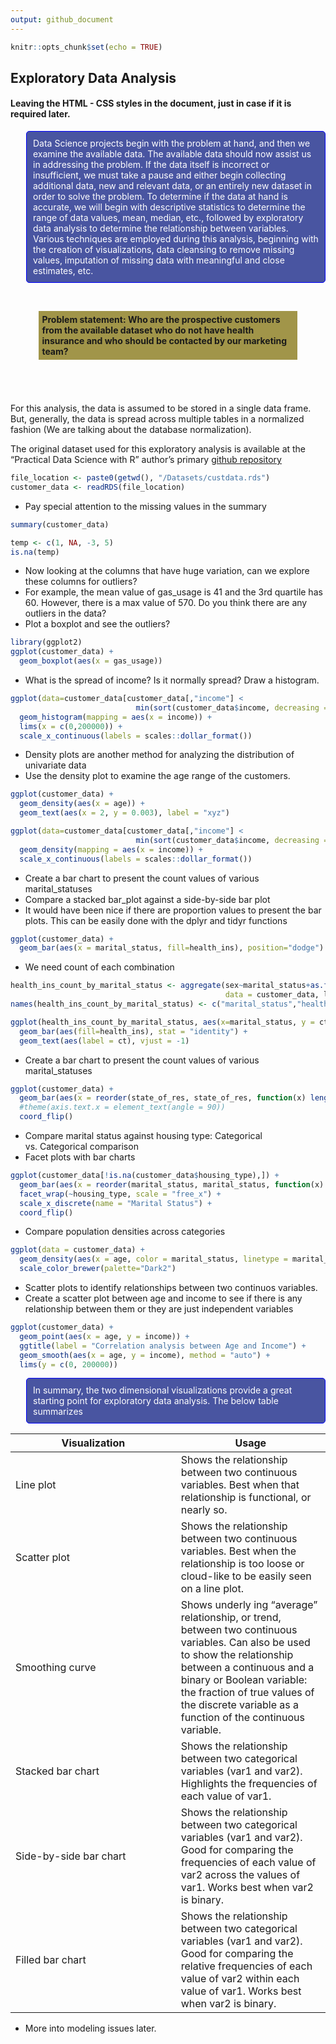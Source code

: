 ```yaml
---
output: github_document
---
```


```r
knitr::opts_chunk$set(echo = TRUE)
```

## Exploratory Data Analysis 
#### Leaving the HTML - CSS styles in the document, just in case if it is required later. 

<style>
p.blue_box {
  background-color: #4955a1;
  color: #FFFFFF;
  padding: 10px;
  border: 1px solid blue;
  margin-left: 25px;
  border-radius: 5px;
  font-style: normal;
}

p.heading {
  background-color: #a19549;
  margin: auto;
  width: 80%;
  padding: 5px;
  font-style: bold;
}

p.regular {
  margin: auto;
  padding: 5px;
}

</style>

<p class="blue_box">
Data Science projects begin with the problem at hand, and then we examine the available data. The available data should now assist us in addressing the problem. If the data itself is incorrect or insufficient, we must take a pause and either begin collecting additional data, new and relevant data, or an entirely new dataset in order to solve the problem. To determine if the data at hand is accurate, we will begin with descriptive statistics to determine the range of data values, mean, median, etc., followed by exploratory data analysis to determine the relationship between variables. Various techniques are employed during this analysis, beginning with the creation of visualizations, data cleansing to remove missing values, imputation of missing data with meaningful and close estimates, etc. </p>

<br>

<p class="heading"> <b>Problem statement: Who are the prospective customers from the available dataset who do not have health insurance and who should be contacted by our marketing team?</b> </p>

</br>

<p class="regular"> For this analysis, the data is assumed to be stored in a single data frame. But, generally, the data is spread across multiple tables in a normalized fashion (We are talking about the database normalization).  

The original dataset used for this exploratory analysis is available at the "Practical Data Science with R" author's primary [github repository](https://github.com/WinVector/PDSwR2)
</p>

```r
file_location <- paste0(getwd(), "/Datasets/custdata.rds")
customer_data <- readRDS(file_location)
```

- Pay special attention to the missing values in the summary

```r
summary(customer_data)
```

```r
temp <- c(1, NA, -3, 5)
is.na(temp)
```
- Now looking at the columns that have huge variation, can we explore these columns for outliers? 
- For example, the mean value of gas_usage is 41 and the 3rd quartile has 60. However, there is a max value of 570. Do you think there are any outliers in the data? 
- Plot a boxplot and see the outliers? 

```r
library(ggplot2)
ggplot(customer_data) + 
  geom_boxplot(aes(x = gas_usage))

```

- What is the spread of income? Is it normally spread? Draw a histogram. 
```r
ggplot(data=customer_data[customer_data[,"income"] <
                            min(sort(customer_data$income, decreasing = T)[1:500]), ]) + 
  geom_histogram(mapping = aes(x = income)) +
  lims(x = c(0,200000)) +
  scale_x_continuous(labels = scales::dollar_format())
```

- Density plots are another method for analyzing the distribution of univariate data  
- Use the density plot to examine the age range of the customers.  
```r
ggplot(customer_data) +
  geom_density(aes(x = age)) + 
  geom_text(aes(x = 2, y = 0.003), label = "xyz") 
``` 

```r
ggplot(data=customer_data[customer_data[,"income"] <
                            min(sort(customer_data$income, decreasing = T)[1:500]), ]) + 
  geom_density(mapping = aes(x = income)) +
  scale_x_continuous(labels = scales::dollar_format()) 
```



- Create a bar chart to present the count values of various marital_statuses  
- Compare a stacked bar_plot against a side-by-side bar plot
- It would have been nice if there are proportion values to present the bar plots. This can be easily done with the dplyr and tidyr functions  

```r
ggplot(customer_data) + 
  geom_bar(aes(x = marital_status, fill=health_ins), position="dodge") 
```

- We need count of each combination 

```r
health_ins_count_by_marital_status <- aggregate(sex~marital_status+as.factor(health_ins), 
                                                data = customer_data, length)
names(health_ins_count_by_marital_status) <- c("marital_status","health_ins", "ct")
```

```r
ggplot(health_ins_count_by_marital_status, aes(x=marital_status, y = ct)) +
  geom_bar(aes(fill=health_ins), stat = "identity") +
  geom_text(aes(label = ct), vjust = -1)
```


- Create a bar chart to present the count values of various marital_statuses 
```r
ggplot(customer_data) + 
  geom_bar(aes(x = reorder(state_of_res, state_of_res, function(x) length(x)))) +
  #theme(axis.text.x = element_text(angle = 90))
  coord_flip()

```

- Compare marital status against housing type: Categorical vs. Categorical comparison 
- Facet plots with bar charts 

```r
ggplot(customer_data[!is.na(customer_data$housing_type),]) +
  geom_bar(aes(x = reorder(marital_status, marital_status, function(x) {length(x)}))) + 
  facet_wrap(~housing_type, scale = "free_x") +
  scale_x_discrete(name = "Marital Status") +
  coord_flip()
```

- Compare population densities across categories 

```r
ggplot(data = customer_data) +
  geom_density(aes(x = age, color = marital_status, linetype = marital_status, position="fill")) + 
  scale_color_brewer(palette="Dark2")
```


- Scatter plots to identify relationships between two continuos variables. 
- Create a scatter plot between age and income to see if there is any relationship between them or they are just independent variables 

```r
ggplot(customer_data) + 
  geom_point(aes(x = age, y = income)) + 
  ggtitle(label = "Correlation analysis between Age and Income") + 
  geom_smooth(aes(x = age, y = income), method = "auto") + 
  lims(y = c(0, 200000))
```

<p class="blue_box">
In summary, the two dimensional visualizations provide a great starting point for exploratory data analysis. The below table summarizes  </p>

Visualization | Usage 
---------| -------- 
Line plot | Shows the relationship between two continuous variables. Best when that relationship is functional, or nearly so.
Scatter plot | Shows the relationship between two continuous variables. Best when the relationship is too loose or cloud-like to be easily seen on a line plot.
Smoothing curve | Shows underly ing “average” relationship, or trend, between two continuous variables. Can also be used to show the relationship between a continuous and a binary or Boolean variable: the fraction of true values of the discrete variable as a function of the continuous variable. 
Stacked bar chart | Shows the relationship between two categorical variables (var1 and var2). Highlights the frequencies of each value of var1.
Side-by-side bar chart | Shows the relationship between two categorical variables (var1 and var2). Good for comparing the frequencies of each value of var2 across the values of var1. Works best when var2 is binary.
Filled bar chart | Shows the relationship between two categorical variables (var1 and var2). Good for comparing the relative frequencies of each value of var2 within each value of var1. Works best when var2 is binary.


- More into modeling issues later. 
